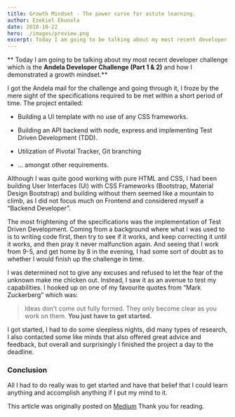 ```yaml
---
title: Growth Mindset - The power curve for astute learning.
author: Ezekiel Ekunola
date: 2018-10-22
hero: ./images/preview.png
excerpt: Today I am going to be talking about my most recent developer challenge which is the **Andela Developer Challenge (Part 1 & 2)** and how I demonstrated a growth mindset.
---
```



** Today I am going to be talking about my most recent developer challenge which is the **Andela Developer Challenge (Part 1 & 2)** and how I demonstrated a growth mindset.** 

I got the Andela mail for the challenge and going through it, I froze by the mere sight of the specifications required to be met within a short period of time.
The project entailed:

- Building a UI template with no use of any CSS frameworks.

- Building an API backend with node, express and implementing Test Driven Development (TDD).

- Utilization of Pivotal Tracker, Git branching

- … amongst other requirements.

Although I was quite good working with pure HTML and CSS, I had been building User Interfaces (UI) with CSS Frameworks (Bootstrap, Material Design Bootstrap) and building without them seemed like a mountain to climb, as I did not focus much on Frontend and considered myself a “Backend Developer”.

The most frightening of the specifications was the implementation of Test Driven Development. Coming from a background where what I was used to is to writing code first, then try to see if it works, and keep correcting it until it works, and then pray it never malfunction again. And seeing that I work from 9-5, and get home by 8 in the evening, I had some sort of doubt as to whether I would finish up the challenge in time.

I was determined not to give any excuses and refused to let the fear of the unknown make me chicken out. Instead, I saw it as an avenue to test my capabilities.
I hooked up on one of my favourite quotes from “Mark Zuckerberg” which was:

> Ideas don’t come out fully formed. They only become clear as you work on them. **You just have to get started.**

I got started, I had to do some sleepless nights, did many types of research, I also contacted some like minds that also offered great advice and feedback, but overall and surprisingly I finished the project a day to the deadline.

### Conclusion

All I had to do really was to get started and have that belief that I could learn anything and accomplish anything if I put my mind to it.

This article was originally posted on [Medium](https://medium.com/@easybuoy/growth-mindset-the-power-curve-for-astute-learning-c75422f5cf5b)
Thank you for reading.
